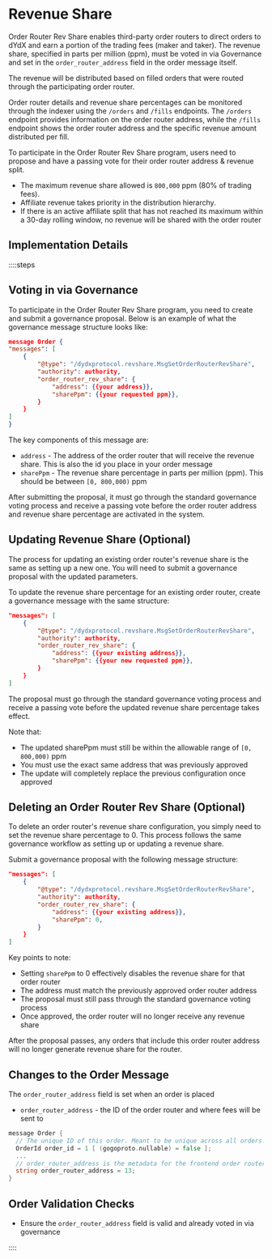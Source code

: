 # Revenue Share

Order Router Rev Share enables third-party order routers to direct orders to dYdX and earn a portion of the trading fees (maker and taker). The revenue share, specified in parts per million (ppm), must be voted in via Governance and set in the `order_router_address` field in the order message itself.

The revenue will be distributed based on filled orders that were routed through the participating order router.

Order router details and revenue share percentages can be monitored through the indexer using the `/orders` and `/fills` endpoints. The `/orders` endpoint provides information on the order router address, while the `/fills` endpoint shows the order router address and the specific revenue amount distributed per fill.

To participate in the Order Router Rev Share program, users need to propose and have a passing vote for their order router address & revenue split.

- The maximum revenue share allowed is `800,000` ppm (80% of trading fees).
- Affiliate revenue takes priority in the distribution hierarchy.
- If there is an active affiliate split that has not reached its maximum within a 30-day rolling window, no revenue will be shared with the order router

## Implementation Details

::::steps

## Voting in via Governance

To participate in the Order Router Rev Share program, you need to create and submit a governance proposal. Below is an example of what the governance message structure looks like:
```json
message Order {
"messages": [
	{
		"@type": "/dydxprotocol.revshare.MsgSetOrderRouterRevShare",
		"authority": authority,
		"order_router_rev_share": {
			"address": {{your address}},
			"sharePpm": {{your requested ppm}},
		}
	}
]
}
```
The key components of this message are:

- `address` - The address of the order router that will receive the revenue share. This is also the id you place in your order message
- `sharePpm` - The revenue share percentage in parts per million (ppm). This should be between `[0, 800,000)` ppm

After submitting the proposal, it must go through the standard governance voting process and receive a passing vote before the order router address and revenue share percentage are activated in the system.

## Updating Revenue Share (Optional)

The process for updating an existing order router's revenue share is the same as setting up a new one. You will need to submit a governance proposal with the updated parameters.

To update the revenue share percentage for an existing order router, create a governance message with the same structure:

```json
"messages": [
	{
		"@type": "/dydxprotocol.revshare.MsgSetOrderRouterRevShare",
		"authority": authority,
		"order_router_rev_share": {
			"address": {{your existing address}},
			"sharePpm": {{your new requested ppm}},
		}
	}
]
```

The proposal must go through the standard governance voting process and receive a passing vote before the updated revenue share percentage takes effect.

Note that:

- The updated sharePpm must still be within the allowable range of `[0, 800,000)` ppm
- You must use the exact same address that was previously approved
- The update will completely replace the previous configuration once approved

## Deleting an Order Router Rev Share (Optional)

To delete an order router's revenue share configuration, you simply need to set the revenue share percentage to 0. This process follows the same governance workflow as setting up or updating a revenue share.

Submit a governance proposal with the following message structure:
```json
"messages": [
	{
		"@type": "/dydxprotocol.revshare.MsgSetOrderRouterRevShare",
		"authority": authority,
		"order_router_rev_share": {
			"address": {{your existing address}},
			"sharePpm": 0,
		}
	}
]
```

Key points to note:

- Setting `sharePpm` to 0 effectively disables the revenue share for that order router
- The address must match the previously approved order router address
- The proposal must still pass through the standard governance voting process
- Once approved, the order router will no longer receive any revenue share

After the proposal passes, any orders that include this order router address will no longer generate revenue share for the router.

## Changes to the Order Message
The `order_router_address` field is set when an order is placed

- `order_router_address` - the ID of the order router and where fees will be sent to

```go
message Order {
  // The unique ID of this order. Meant to be unique across all orders.
  OrderId order_id = 1 [ (gogoproto.nullable) = false ];
  ...
  // order_router_address is the metadata for the frontend order router.
  string order_router_address = 13;
}
```

## Order Validation Checks

- Ensure the `order_router_address` field is valid and already voted in via governance

::::